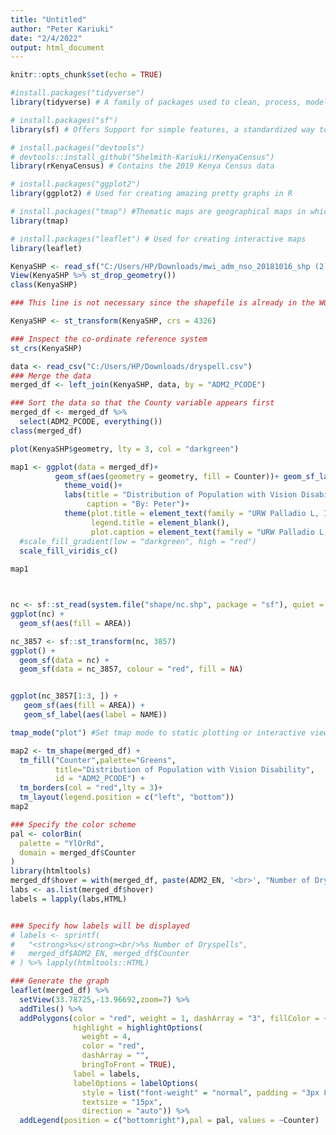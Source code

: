 ```yaml
---
title: "Untitled"
author: "Peter Kariuki"
date: "2/4/2022"
output: html_document
---
```


```r
knitr::opts_chunk$set(echo = TRUE)
```

```r
#install.packages("tidyverse")
library(tidyverse) # A family of packages used to clean, process, model, and visualize data

# install.packages("sf")
library(sf) # Offers Support for simple features, a standardized way to encode spatial vector data. Binds to 'GDAL' for reading and writing data, to 'GEOS' for geometrical operations, and to 'PROJ' for projection conversions and datum transformations.

# install.packages("devtools")
# devtools::install_github("Shelmith-Kariuki/rKenyaCensus")
library(rKenyaCensus) # Contains the 2019 Kenya Census data

# install.packages("ggplot2") 
library(ggplot2) # Used for creating amazing pretty graphs in R

# install.packages("tmap") #Thematic maps are geographical maps in which spatial data distributions are visualized
library(tmap)

# install.packages("leaflet") # Used for creating interactive maps
library(leaflet)
```

```r
KenyaSHP <- read_sf("C:/Users/HP/Downloads/mwi_adm_nso_20181016_shp (2)", quiet = TRUE, stringsAsFactors = FALSE,as_tibble = TRUE)
View(KenyaSHP %>% st_drop_geometry())
class(KenyaSHP)
```

```r
### This line is not necessary since the shapefile is already in the WGS 84 projection.

KenyaSHP <- st_transform(KenyaSHP, crs = 4326)

### Inspect the co-ordinate reference system
st_crs(KenyaSHP)
```

```r
data <- read_csv("C:/Users/HP/Downloads/dryspell.csv")
### Merge the data
merged_df <- left_join(KenyaSHP, data, by = "ADM2_PCODE")

### Sort the data so that the County variable appears first
merged_df <- merged_df %>% 
  select(ADM2_PCODE, everything())
class(merged_df)
```

```r
plot(KenyaSHP$geometry, lty = 3, col = "darkgreen")
```

```r
map1 <- ggplot(data = merged_df)+
          geom_sf(aes(geometry = geometry, fill = Counter))+ geom_sf_label(aes(label = ADM2_EN))
            theme_void()+
            labs(title = "Distribution of Population with Vision Disability",
                 caption = "By: Peter")+
            theme(plot.title = element_text(family = "URW Palladio L, Italic",size = 16, hjust = 0.5),
                  legend.title = element_blank(),
                  plot.caption = element_text(family = "URW Palladio L, Italic",size = 12))+
  #scale_fill_gradient(low = "darkgreen", high = "red")
  scale_fill_viridis_c()
           
map1



nc <- sf::st_read(system.file("shape/nc.shp", package = "sf"), quiet = TRUE)
ggplot(nc) +
  geom_sf(aes(fill = AREA))

nc_3857 <- sf::st_transform(nc, 3857)
ggplot() +
  geom_sf(data = nc) +
  geom_sf(data = nc_3857, colour = "red", fill = NA)


ggplot(nc_3857[1:3, ]) +
   geom_sf(aes(fill = AREA)) +
   geom_sf_label(aes(label = NAME))
```

```r
tmap_mode("plot") #Set tmap mode to static plotting or interactive viewing

map2 <- tm_shape(merged_df) +
  tm_fill("Counter",palette="Greens",
          title="Distribution of Population with Vision Disability", 
          id = "ADM2_PCODE") +
  tm_borders(col = "red",lty = 3)+
  tm_layout(legend.position = c("left", "bottom"))
map2
```


```r
### Specify the color scheme
pal <- colorBin(
  palette = "YlOrRd",
  domain = merged_df$Counter
)
library(htmltools)
merged_df$hover = with(merged_df, paste(ADM2_EN, '<br>', "Number of Dryspells:", Counter))
labs <- as.list(merged_df$hover)
labels = lapply(labs,HTML)


### Specify how labels will be displayed
# labels <- sprintf(
#   "<strong>%s</strong><br/>%s Number of Dryspells",
#   merged_df$ADM2_EN, merged_df$Counter
# ) %>% lapply(htmltools::HTML)

### Generate the graph
leaflet(merged_df) %>%
  setView(33.78725,-13.96692,zoom=7) %>%
  addTiles() %>% 
  addPolygons(color = "red", weight = 1, dashArray = "3", fillColor = ~pal(Counter),
              highlight = highlightOptions(
                weight = 4,
                color = "red",
                dashArray = "",
                bringToFront = TRUE),
              label = labels,
              labelOptions = labelOptions(
                style = list("font-weight" = "normal", padding = "3px 8px"),
                textsize = "15px",
                direction = "auto")) %>% 
  addLegend(position = c("bottomright"),pal = pal, values = ~Counter)
```

